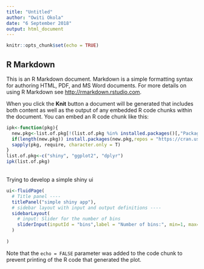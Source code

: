 ```yaml
---
title: "Untitled"
author: "Owiti Okola"
date: "6 September 2018"
output: html_document
---
```


```r
knitr::opts_chunk$set(echo = TRUE)
```

## R Markdown

This is an R Markdown document. Markdown is a simple formatting syntax for authoring HTML, PDF, and MS Word documents. For more details on using R Markdown see <http://rmarkdown.rstudio.com>.

When you click the **Knit** button a document will be generated that includes both content as well as the output of any embedded R code chunks within the document. You can embed an R code chunk like this:

```r
ipk<-function(pkg){
  new.pkg<-list.of.pkg[!(list.of.pkg %in% installed.packages()[,"Package"])]
  if(length(new.pkg)) install.packages(new.pkg,repos = "https://cran.us.r-project.org", dependencies =  T)
  sapply(pkg, require, character.only = T)
}
list.of.pkg<-c("shiny", "ggplot2", "dplyr")
ipk(list.of.pkg)
```
<br>
Trying to develop a simple shiny ui
```r
ui<-fluidPage(
  # Title panel ----
  titlePanel("simple shiny app"),
  # sidebar layout with input and output definitions ----
  sidebarLayout(
    # input: Slider for the number of bins
    sliderInput(inputId = "bins",label = "Number of bins:", min=1, max=50,value = 30)
  )
  
)
```


Note that the `echo = FALSE` parameter was added to the code chunk to prevent printing of the R code that generated the plot.
